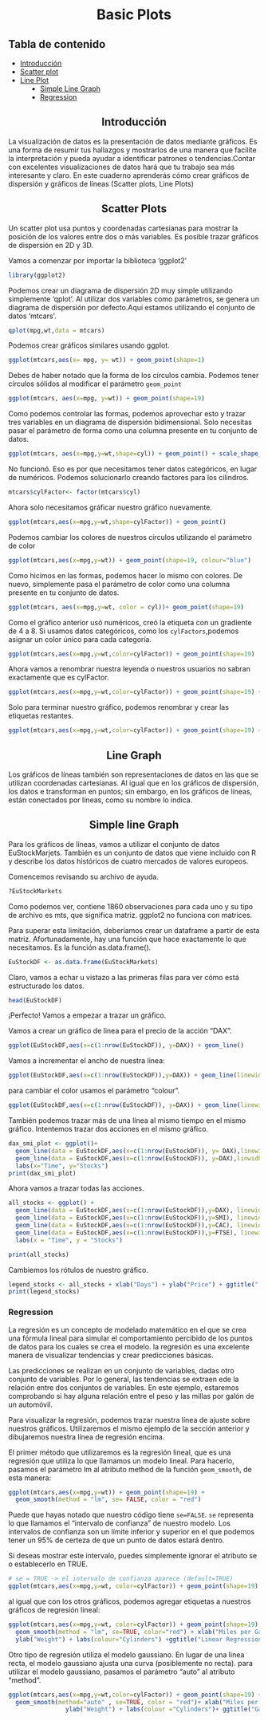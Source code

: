 <center><h1>Basic Plots</h1></center>

<h2>Tabla de contenido</h2>
<ul>
<li><a href="#ref0">Introducción</a></li>
<li><a href="#ref1">Scatter plot</a></li>
<li><a href="#ref2">Line Plot</a></li>
<li style="margin-left: 40px;"><a href="#ref3">Simple Line Graph</a></li>
<li style="margin-left: 40px;"><a href="#ref4">Regression</a></li>
</ul>

<a id="ref0"></a>
<h2 align=center>Introducción</h2>

La visualización de datos es la presentación de datos mediante gráficos. Es una forma de resumir tus hallazgos y mostrarlos de una manera que facilite la interpretación y pueda ayudar a identificar patrones o tendencias.Contar con excelentes visualizaciones de datos hará que tu trabajo sea más interesante y claro. En este cuaderno aprenderás cómo crear gráficos de dispersión y gráficos de líneas (Scatter plots, Line Plots)

<a id ="ref1"></a>
<h2 align=center> Scatter Plots</h2>

Un scatter plot usa puntos y coordenadas cartesianas para mostrar la posición de los valores entre dos o más variables. Es posible trazar gráficos de dispersión en 2D y 3D.

Vamos a comenzar por importar la biblioteca 'ggplot2'

```r
library(ggplot2)
```

Podemos crear un diagrama de dispersión 2D muy simple utilizando simplemente 'qplot'. Al utilizar dos variables como parámetros, se genera un diagrama de dispersión por defecto.Aquí estamos utilizando el conjunto de datos 'mtcars'.

```r
qplot(mpg,wt,data = mtcars)
```

Podemos crear gráficos similares usando ggplot.
```r
ggplot(mtcars,aes(x= mpg, y= wt)) + geom_point(shape=1)
```

Debes de haber notado que la forma de los círculos cambia. Podemos tener círculos sólidos al modificar el parámetro `geom_point`
 
```r
ggplot(mtcars, aes(x=mpg, y=wt)) + geom_point(shape=19)
```

Como podemos controlar las formas, podemos aprovechar esto y trazar tres variables en un diagrama de dispersión bidimensional. Solo necesitas pasar el parámetro de forma como una columna presente en tu conjunto de datos.
 
```r
ggplot(mtcars, aes(x=mpg,y=wt,shape=cyl)) + geom_point() + scale_shape_identity()
```

No funcionó. Eso es por que necesitamos tener datos categóricos, en lugar de numéricos. Podemos solucionarlo creando factores para los cilindros.
 
```r
mtcars$cylFactor<- factor(mtcars$cyl)
```

Ahora solo necesitamos gráficar nuestro gráfico nuevamente.


```r
ggplot(mtcars,aes(x=mpg,y=wt,shape=cylFactor)) + geom_point()
```

Podemos cambiar los colores de nuestros círculos utilizando el parámetro de color

```r
ggplot(mtcars,aes(x=mpg,y=wt)) + geom_point(shape=19, colour="blue")
```

Como hicimos en las formas, podemos hacer lo mismo con colores. De nuevo, simplemente pasa el parámetro de color como una columna presente en tu conjunto de datos.

```r
ggplot(mtcars, aes(x=mpg,y=wt, color = cyl))+ geom_point(shape=19)
```

Como el gráfico anterior usó numéricos, creó la etiqueta con un gradiente de 4 a 8. Si usamos datos categóricos, como los `cylFactors`,podemos asignar un color único para cada categoría.

```r
ggplot(mtcars,aes(x=mpg,y=wt,color=cylFactor)) + geom_point(shape=19)
```

Ahora vamos a renombrar nuestra leyenda o nuestros usuarios no sabran exactamente que es cylFactor.

```r
ggplot(mtcars,aes(x=mpg,y=wt,color=cylFactor)) + geom_point(shape=19) + labs(colour="Cylinders")
```

Solo para terminar nuestro gráfico, podemos renombrar y crear las etiquetas restantes.

```r
ggplot(mtcars,aes(x=mpg,y=wt,color=cylFactor)) + geom_point(shape=19) + xlab("Miles per Gallon") + ylab("Weight") + labs(colour = "Cylinders") + ggtitle("Scatterplot")
```

<a id="ref2"></a>
<h2 align=center> Line Graph</h2>

Los gráficos de líneas también son representaciones de datos en las que se utilizan coordenadas cartesianas. Al igual que en los gráficos de dispersión, los datos e transforman en puntos; sin embargo, en los gráficos de líneas, están conectados por líneas, como su nombre lo indica.

<a id="href3"></a>
<h2 align=center> Simple line Graph</h2>

Para los gráficos de líneas, vamos a utilizar el conjunto de datos EuStockMarjets. También es un conjunto de datos que viene incluido con R y describe los datos históricos de cuatro mercados de valores europeos.

Comencemos revisando su archivo de ayuda.

```r
?EuStockMarkets
```

Como podemos ver, contiene 1860 observaciones para cada uno y su tipo de archivo es mts, que significa matriz. ggplot2 no funciona con matrices.

Para superar esta limitación, deberíamos crear un dataframe a partir de esta matriz. Afortunadamente, hay una función que hace exactamente lo que necesitamos. Es la función as.data.frame().

```r
EuStockDF <- as.data.frame(EuStockMarkets)
```

Claro, vamos a echar u vistazo a las primeras filas para ver cómo está estructurado los datos.

```r
head(EuStockDF)
```

¡Perfecto! Vamos a empezar a trazar un gráfico.

Vamos a crear un gráfico de linea para el precio de la acción "DAX".

```r
ggplot(EuStockDF,aes(x=c(1:nrow(EuStockDF)), y=DAX)) + geom_line()
```

Vamos a incrementar el ancho de nuestra linea:

```r
ggplot(EuStockDF,aes(x=c(1:nrow(EuStockDF)),y=DAX)) + geom_line(linewidth=1.5) + labs(x="Stocks") 
```

para cambiar el color usamos el parámetro "colour".

```r
ggplot(EuStockDF,aes(x=c(1:nrow(EuStockDF)), y=DAX)) + geom_line(linewidth=1.5, colour="light blue") + labs(x="Time",y="Stocks")
```

También podemos trazar más de una línea al mismo tiempo en el mismo gráfico. Intentemos trazar dos acciones en el mismo gráfico.

```r
dax_smi_plot <- ggplot()+
  geom_line(data = EuStockDF,aes(x=c(1:nrow(EuStockDF)), y= DAX),linewidth = 1.5, colour="light blue") + 
  geom_line(data = EuStockDF,aes(x=c(1:nrow(EuStockDF)), y=DAX),linwidht=1.5, colour="red") + 
  labs(x="Time", y="Stocks")
print(dax_smi_plot)
```

Ahora vamos a trazar todas las acciones.

```r
all_stocks <- ggplot() +
  geom_line(data = EuStockDF,aes(x=c(1:nrow(EuStockDF)),y=DAX), linewidth=1, colour="light blue") +
  geom_line(data = EuStockDF,aes(x=c(1:nrow(EuStockDF)),y=SMI), linewidth=1, colour="red") +
  geom_line(data = EuStockDF,aes(x=c(1:nrow(EuStockDF)),y=CAC), linewidth=1, colour="purple") +
  geom_line(data = EuStockDF,aes(x=c(1:nrow(EuStockDF)),y=FTSE), linewidth=1, colour="green") +
  labs(x = "Time", y = "Stocks")

print(all_stocks)
```

Cambiemos los rótulos de nuestro gráfico.

```r
legend_stocks <- all_stocks + xlab("Days") + ylab("Price") + ggtitle(" Eu Stocks")
print(legend_stocks)
```

<a id="href4"></a>
<h3> Regression </h3>

La regresión es un concepto de modelado matemático en el que se crea una fórmula lineal para simular el comportamiento percibido de los puntos de datos para los cuales se crea el modelo. la regresión es una excelente manera de visualizar tendencias y crear predicciones básicas.

Las predicciones se realizan en un conjunto de variables, dadas otro conjunto de variables. Por lo general, las tendencias se extraen ede la relación entre dos conjuntos de variables. En este ejemplo, estaremos comprobando si hay alguna relación entre el peso y las millas por galón de un automóvil.

Para visualizar la regresión, podemos trazar nuestra línea de ajuste sobre nuestros gráficos. Utilizaremos el mismo ejemplo de la sección anterior y dibujaremos nuestra línea de regresión encima.

El primer método que utilizaremos es la regresión lineal, que es una regresión que utiliza lo que llamamos un modelo lineal. Para hacerlo, pasamos el parámetro lm al atributo method de la función `geom_smooth`, de esta manera:

```r
ggplot(mtcars,aes(x=mpg,y=wt)) + geom_point(shape=19) + 
  geom_smooth(method = "lm", se= FALSE, color = "red")
```

Puede que hayas notado que nuestro código tiene `se=FALSE`. `se` representa lo que llamamos el "intervalo de confianza" de nuestro modelo. Los intervalos de confianza son un límite inferior y superior en el que podemos tener un 95% de certeza de que un punto de datos estará dentro.

Si deseas mostrar este intervalo, puedes simplemente ignorar el atributo se o establecerlo en TRUE.

```r
# se = TRUE -> el intervalo de confianza aparece (default=TRUE)
ggplot(mtcars,aes(x=mpg,y=wt, color=cylFactor)) + geom_point(shape=19) + geom_smooth(method = "lm", se=TRUE, color="red")
```

al igual que con los otros gráficos, podemos agregar etiquetas a nuestros gráficos de regresión lineal:

```r
ggplot(mtcars,aes(x=mpg,y=wt, color=cylFactor)) + geom_point(shape=19) +
  geom_smooth(method = "lm", se=TRUE, color="red") + xlab("Miles per Gallon") +
  ylab("Weight") + labs(colour="Cylinders") +ggtitle("Linear Regression")
```

Otro tipo de regresión utiliza el modelo gaussiano. En lugar de una linea recta, el modelo gaussiano ajusta una curva (posiblemente no recta). para utilizar el modelo gaussiano, pasamos el parámetro "auto" al atributo "method".

```r
ggplot(mtcars,aes(x=mpg,y=wt,color=cylFactor)) + geom_point(shape=19) +
  geom_smooth(method="auto" , se=TRUE, color = "red")+ xlab("Miles per Gallon")+ 
                ylab("Weight") + labs(colour ="Cylinders")+ ggtitle("Gaussian Regression")
```

